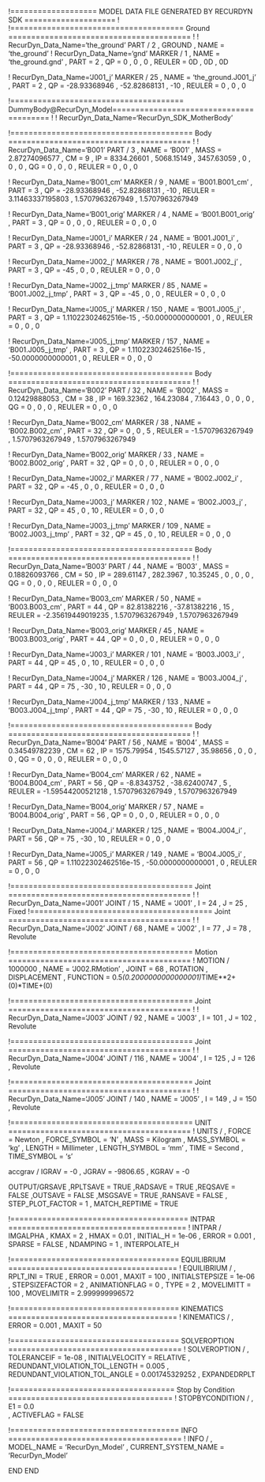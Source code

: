﻿!=================== MODEL DATA FILE GENERATED BY RECURDYN SDK ====================
!
!====================================== Ground ========================================
!
!                         RecurDyn_Data_Name='the_ground'
PART / 2 , GROUND
, NAME = 'the_ground'
!                         RecurDyn_Data_Name='gnd'
MARKER / 1
, NAME = 'the_ground.gnd'
, PART = 2
, QP = 0 , 0 , 0
, REULER = 0D , 0D , 0D
 
 


!                         RecurDyn_Data_Name='J001_j'
MARKER / 25
, NAME = 'the_ground.J001_j'
, PART = 2
, QP = -28.93368946 , -52.82868131 , -10
, REULER = 0 , 0 , 0
 
 
!====================================== DummyBody@RecurDyn_Model========================================
!
!                         RecurDyn_Data_Name='RecurDyn_SDK_MotherBody'


!======================================== Body ========================================
!
!                         RecurDyn_Data_Name='B001'
PART / 3
, NAME = 'B001'
, MASS = 2.87274096577
, CM = 9
, IP = 8334.26601 , 5068.15149 , 3457.63059
, 0 , 0 , 0
, QG = 0 , 0 , 0
, REULER = 0 , 0 , 0
 
 
!                         RecurDyn_Data_Name='B001_cm'
MARKER / 9
, NAME = 'B001.B001_cm'
, PART = 3
, QP = -28.93368946 , -52.82868131 , -10
, REULER = 3.11463337195803 , 1.5707963267949 , 1.5707963267949
 
 
!                         RecurDyn_Data_Name='B001_orig'
MARKER / 4
, NAME = 'B001.B001_orig'
, PART = 3
, QP = 0 , 0 , 0
, REULER = 0 , 0 , 0
 
 
!                         RecurDyn_Data_Name='J001_i'
MARKER / 24
, NAME = 'B001.J001_i'
, PART = 3
, QP = -28.93368946 , -52.82868131 , -10
, REULER = 0 , 0 , 0
 
 
!                         RecurDyn_Data_Name='J002_j'
MARKER / 78
, NAME = 'B001.J002_j'
, PART = 3
, QP = -45 , 0 , 0
, REULER = 0 , 0 , 0
 
 
!                         RecurDyn_Data_Name='J002_j_tmp'
MARKER / 85
, NAME = 'B001.J002_j_tmp'
, PART = 3
, QP = -45 , 0 , 0
, REULER = 0 , 0 , 0
 
 
!                         RecurDyn_Data_Name='J005_j'
MARKER / 150
, NAME = 'B001.J005_j'
, PART = 3
, QP = 1.11022302462516e-15 , -50.0000000000001 , 0
, REULER = 0 , 0 , 0
 
 
!                         RecurDyn_Data_Name='J005_j_tmp'
MARKER / 157
, NAME = 'B001.J005_j_tmp'
, PART = 3
, QP = 1.11022302462516e-15 , -50.0000000000001 , 0
, REULER = 0 , 0 , 0
 
 
!======================================== Body ========================================
!
!                         RecurDyn_Data_Name='B002'
PART / 32
, NAME = 'B002'
, MASS = 0.12429888053
, CM = 38
, IP = 169.32362 , 164.23084 , 7.16443
, 0 , 0 , 0
, QG = 0 , 0 , 0
, REULER = 0 , 0 , 0
 
 
!                         RecurDyn_Data_Name='B002_cm'
MARKER / 38
, NAME = 'B002.B002_cm'
, PART = 32
, QP = 0 , 0 , 5
, REULER = -1.5707963267949 , 1.5707963267949 , 1.5707963267949
 
 
!                         RecurDyn_Data_Name='B002_orig'
MARKER / 33
, NAME = 'B002.B002_orig'
, PART = 32
, QP = 0 , 0 , 0
, REULER = 0 , 0 , 0
 
 
!                         RecurDyn_Data_Name='J002_i'
MARKER / 77
, NAME = 'B002.J002_i'
, PART = 32
, QP = -45 , 0 , 0
, REULER = 0 , 0 , 0
 
 
!                         RecurDyn_Data_Name='J003_j'
MARKER / 102
, NAME = 'B002.J003_j'
, PART = 32
, QP = 45 , 0 , 10
, REULER = 0 , 0 , 0
 
 
!                         RecurDyn_Data_Name='J003_j_tmp'
MARKER / 109
, NAME = 'B002.J003_j_tmp'
, PART = 32
, QP = 45 , 0 , 10
, REULER = 0 , 0 , 0
 
 
!======================================== Body ========================================
!
!                         RecurDyn_Data_Name='B003'
PART / 44
, NAME = 'B003'
, MASS = 0.18826093766
, CM = 50
, IP = 289.61147 , 282.3967 , 10.35245
, 0 , 0 , 0
, QG = 0 , 0 , 0
, REULER = 0 , 0 , 0
 
 
!                         RecurDyn_Data_Name='B003_cm'
MARKER / 50
, NAME = 'B003.B003_cm'
, PART = 44
, QP = 82.81382216 , -37.81382216 , 15
, REULER = -2.35619449019235 , 1.5707963267949 , 1.5707963267949
 
 
!                         RecurDyn_Data_Name='B003_orig'
MARKER / 45
, NAME = 'B003.B003_orig'
, PART = 44
, QP = 0 , 0 , 0
, REULER = 0 , 0 , 0
 
 
!                         RecurDyn_Data_Name='J003_i'
MARKER / 101
, NAME = 'B003.J003_i'
, PART = 44
, QP = 45 , 0 , 10
, REULER = 0 , 0 , 0
 
 
!                         RecurDyn_Data_Name='J004_j'
MARKER / 126
, NAME = 'B003.J004_j'
, PART = 44
, QP = 75 , -30 , 10
, REULER = 0 , 0 , 0
 
 
!                         RecurDyn_Data_Name='J004_j_tmp'
MARKER / 133
, NAME = 'B003.J004_j_tmp'
, PART = 44
, QP = 75 , -30 , 10
, REULER = 0 , 0 , 0
 
 
!======================================== Body ========================================
!
!                         RecurDyn_Data_Name='B004'
PART / 56
, NAME = 'B004'
, MASS = 0.34549782239
, CM = 62
, IP = 1575.79954 , 1545.57127 , 35.98656
, 0 , 0 , 0
, QG = 0 , 0 , 0
, REULER = 0 , 0 , 0
 
 
!                         RecurDyn_Data_Name='B004_cm'
MARKER / 62
, NAME = 'B004.B004_cm'
, PART = 56
, QP = -8.8343752 , -38.62400747 , 5
, REULER = -1.59544200521218 , 1.5707963267949 , 1.5707963267949
 
 
!                         RecurDyn_Data_Name='B004_orig'
MARKER / 57
, NAME = 'B004.B004_orig'
, PART = 56
, QP = 0 , 0 , 0
, REULER = 0 , 0 , 0
 
 
!                         RecurDyn_Data_Name='J004_i'
MARKER / 125
, NAME = 'B004.J004_i'
, PART = 56
, QP = 75 , -30 , 10
, REULER = 0 , 0 , 0
 
 
!                         RecurDyn_Data_Name='J005_i'
MARKER / 149
, NAME = 'B004.J005_i'
, PART = 56
, QP = 1.11022302462516e-15 , -50.0000000000001 , 0
, REULER = 0 , 0 , 0
 
 
!======================================== Joint ========================================
!
!                         RecurDyn_Data_Name='J001'
JOINT / 15
, NAME = 'J001'
, I = 24
, J = 25
, Fixed
!======================================== Joint ========================================
!
!                         RecurDyn_Data_Name='J002'
JOINT / 68
, NAME = 'J002'
, I = 77
, J = 78
, Revolute
 
 
!======================================== Motion ========================================
!
MOTION / 1000000
, NAME = 'J002.RMotion'
, JOINT = 68
, ROTATION 
, DISPLACEMENT 
, FUNCTION = 0.5*(0.2000000000000001)*TIME**2+(0)*TIME+(0)\
 
 
!======================================== Joint ========================================
!
!                         RecurDyn_Data_Name='J003'
JOINT / 92
, NAME = 'J003'
, I = 101
, J = 102
, Revolute
 
 
!======================================== Joint ========================================
!
!                         RecurDyn_Data_Name='J004'
JOINT / 116
, NAME = 'J004'
, I = 125
, J = 126
, Revolute
 
 
!======================================== Joint ========================================
!
!                         RecurDyn_Data_Name='J005'
JOINT / 140
, NAME = 'J005'
, I = 149
, J = 150
, Revolute
 
 
!======================================== UNIT ========================================
!
UNITS / 
, FORCE = Newton
, FORCE_SYMBOL = 'N'
, MASS = Kilogram
, MASS_SYMBOL = 'kg'
, LENGTH = Millimeter
, LENGTH_SYMBOL = 'mm'
, TIME = Second
, TIME_SYMBOL = 's'


accgrav /  IGRAV = -0
, JGRAV = -9806.65
, KGRAV = -0


OUTPUT/GRSAVE
,RPLTSAVE = TRUE
,RADSAVE = TRUE
,REQSAVE = FALSE
,OUTSAVE = FALSE
,MSGSAVE = TRUE
,RANSAVE = FALSE
, STEP_PLOT_FACTOR = 1
, MATCH_REPTIME = TRUE


!======================================= INTPAR =======================================
!
INTPAR / IMGALPHA
, KMAX = 2
, HMAX = 0.01
, INITIAL_H = 1e-06
, ERROR = 0.001
, SPARSE = FALSE
, NDAMPING = 1
, INTERPOLATE_H


!===================================== EQUILIBRIUM =====================================
!
EQUILIBRIUM /
, RPLT_INI = TRUE
, ERROR = 0.001
, MAXIT = 100
, INITIALSTEPSIZE = 1e-06
, STEPSIZEFACTOR = 2
, ANIMATIONFLAG = 0
, TYPE = 2
, MOVELIMITT = 100
, MOVELIMITR = 2.999999996572


!===================================== KINEMATICS =====================================
!
KINEMATICS /
, ERROR = 0.001
, MAXIT = 50




!===================================== SOLVEROPTION ======================================
!
SOLVEROPTION /
, TOLERANCEIF  = 1e-08
, INITIALVELOCITY  = RELATIVE
, REDUNDANT_VIOLATION_TOL_LENGTH  = 0.005
, REDUNDANT_VIOLATION_TOL_ANGLE  = 0.001745329252
, EXPANDEDRPLT


!==================================== Stop by Condition ====================================
!
STOPBYCONDITION /
, E1 = 0.0\
, ACTIVEFLAG = FALSE


!===================================== INFO ======================================
!
INFO /
, MODEL_NAME = 'RecurDyn_Model'
, CURRENT_SYSTEM_NAME = 'RecurDyn_Model'


END
END
